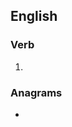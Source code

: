 ==English==

===Verb===
{{head|en|verb form}}

# {{en-third-person singular of|reline}}

===Anagrams===
* {{anagrams|en|Leiners|liernes|reels in}}